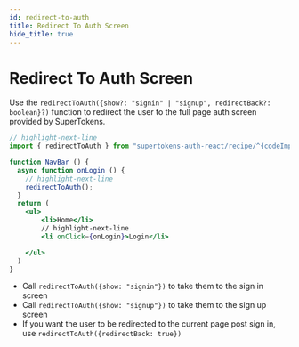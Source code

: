 ```yaml
---
id: redirect-to-auth
title: Redirect To Auth Screen
hide_title: true
---
```


<!-- COPY DOCS -->
<!-- ./thirdpartyemailpassword/common-customizations/redirect-to-auth.mdx -->


# Redirect To Auth Screen

<FrontendSDKTabs>
<TabItem value="reactjs">

Use the `redirectToAuth({show?: "signin" | "signup", redirectBack?: boolean}?)` function to redirect the user to the full page auth screen provided by SuperTokens.

```jsx
// highlight-next-line
import { redirectToAuth } from "supertokens-auth-react/recipe/^{codeImportRecipeName}";

function NavBar () {
  async function onLogin () {
    // highlight-next-line
    redirectToAuth(); 
  }
  return (
    <ul>
        <li>Home</li>
        // highlight-next-line
        <li onClick={onLogin}>Login</li> 

    </ul>
  )
}
```

- Call `redirectToAuth({show: "signin"})` to take them to the sign in screen
- Call `redirectToAuth({show: "signup"})` to take them to the sign up screen
- If you want the user to be redirected to the current page post sign in, use `redirectToAuth({redirectBack: true})`

</TabItem>
</FrontendSDKTabs>